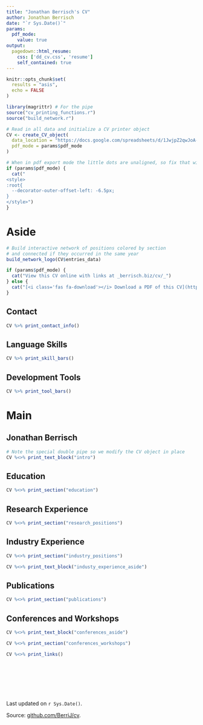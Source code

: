 ```yaml
---
title: "Jonathan Berrisch's CV"
author: Jonathan Berrisch
date: "`r Sys.Date()`"
params:
  pdf_mode:
    value: true
output:
  pagedown::html_resume:
    css: ['dd_cv.css', 'resume']
    self_contained: true
---
```


```r
knitr::opts_chunk$set(
  results = "asis",
  echo = FALSE
)

library(magrittr) # For the pipe
source("cv_printing_functions.r")
source("build_network.r")

# Read in all data and initialize a CV printer object
CV <- create_CV_object(
  data_location = "https://docs.google.com/spreadsheets/d/1JwjpZ2qwJoA-nu3QDlOlotss-lGz7yF41DjNJ_yQ4HQ/edit?usp=sharing",
  pdf_mode = params$pdf_mode
)
```


```r
# When in pdf export mode the little dots are unaligned, so fix that with some conditional CSS.
if (params$pdf_mode) {
  cat("
<style>
:root{
  --decorator-outer-offset-left: -6.5px;
}
</style>")
}
```


Aside
================================================================================

```r
# Build interactive network of positions colored by section
# and connected if they occurred in the same year
build_network_logo(CV$entries_data)
```


```r
if (params$pdf_mode) {
  cat("View this CV online with links at _berrisch.biz/cv/_")
} else {
  cat("[<i class='fas fa-download'></i> Download a PDF of this CV](https://github.com/BerriJ/cv/raw/master/berrisch_cv.pdf)")
}
```

Contact {#contact}
--------------------------------------------------------------------------------

```r
CV %>% print_contact_info()
```

Language Skills {#skills}
--------------------------------------------------------------------------------

```r
CV %>% print_skill_bars()
```

Development Tools {#devtools}
--------------------------------------------------------------------------------

```r
CV %>% print_tool_bars()
```

Main
================================================================================

Jonathan Berrisch {#title}
--------------------------------------------------------------------------------

```r
# Note the special double pipe so we modify the CV object in place
CV %<>% print_text_block("intro")
```



Education {data-icon=graduation-cap data-concise=true}
--------------------------------------------------------------------------------

```r
CV %<>% print_section("education")
```



Research Experience {data-icon=laptop}
--------------------------------------------------------------------------------

```r
CV %<>% print_section("research_positions")
```



Industry Experience {data-icon=suitcase}
--------------------------------------------------------------------------------

```r
CV %<>% print_section("industry_positions")
```

::: aside
```r
CV %<>% print_text_block("industy_experience_aside")
```
:::

Publications {data-icon=newspaper}
--------------------------------------------------------------------------------

```r
CV %<>% print_section("publications")
```


Conferences and Workshops  {data-icon=chalkboard-teacher}
--------------------------------------------------------------------------------

::: aside
```r
CV %<>% print_text_block("conferences_aside")
```
:::

```r
CV %<>% print_section("conferences_workshops")
```


```r
CV %<>% print_links()
```




::: aside

</br>
</br>
</br>
</br>
</br>

Last updated on `r Sys.Date()`.

Source: [github.com/BerriJ/cv](https://github.com/BerriJ/cv).
:::
